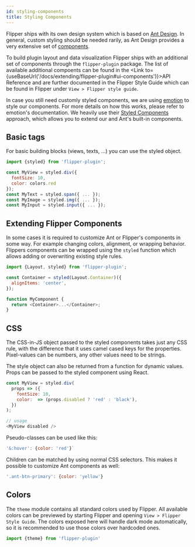 ```yaml
---
id: styling-components
title: Styling Components
---
```



Flipper ships with its own design system which is based on [Ant Design](https://ant.design/).
In general, custom styling should be needed rarily, as Ant Design provides a very extensive set of [components](https://ant.design/components/overview/).

To build plugin layout and data visualization Flipper ships with an additional set of components through the `flipper-plugin` package.
The list of available additional compoents can be found in the <Link to={useBaseUrl('/docs/extending/flipper-plugin#ui-components')}>API Reference</Link> and are further documented 
in the Flipper Style Guide which can be found in Flipper under `View > Flipper style guide`.

In case you still need customly styled components, 
we are using [emotion](https://emotion.sh) to style our components. For more details on how this works, please refer to emotion's documentation. We heavily use their [Styled Components](https://emotion.sh/docs/styled) approach, which allows you to extend our and Ant's built-in components.

## Basic tags

For basic building blocks (views, texts, ...) you can use the styled object.

```javascript
import {styled} from 'flipper-plugin';

const MyView = styled.div({
  fontSize: 10,
  color: colors.red
});
const MyText = styled.span({ ... });
const MyImage = styled.img({ ... });
const MyInput = styled.input({ ... });
```

## Extending Flipper Components

In some cases it is required to customize Ant or Flipper's components in some way. For example changing colors, alignment, or wrapping behavior. 
Flippers components can be wrapped using the `styled` function which allows adding or overwriting existing style rules.

```javascript
import {Layout, styled} from 'flipper-plugin';

const Container = styled(Layout.Container)({
  alignItems: 'center',
});

function MyComponent {
  return <Container>...</Container>;
}
```

## CSS

The CSS-in-JS object passed to the styled components takes just any CSS rule, with the difference that it uses camel cased keys for the properties. Pixel-values can be numbers, any other values need to be strings.

The style object can also be returned from a function for dynamic values. Props can be passed to the styled component using React.

```javascript
const MyView = styled.div(
  props => ({
    fontSize: 10,
    color:  => (props.disabled ? 'red' : 'black'),
  })
);

// usage
<MyView disabled />
```

Pseudo-classes can be used like this:

```javascript
'&:hover': {color: 'red'}`
```

Children can be matched by using normal CSS selectors. This makes it possible to customize Ant components as well:

```javascript
'.ant-btn-primary': {color: 'yellow'}
```

## Colors

The `theme` module contains all standard colors used by Flipper. All available colors can be previewed by starting Flipper and opening `View > Flipper Style Guide`. 
The colors exposed here will handle dark mode automatically, so it is recommended to use those colors over hardcoded ones.

```javascript
import {theme} from 'flipper-plugin'
```
